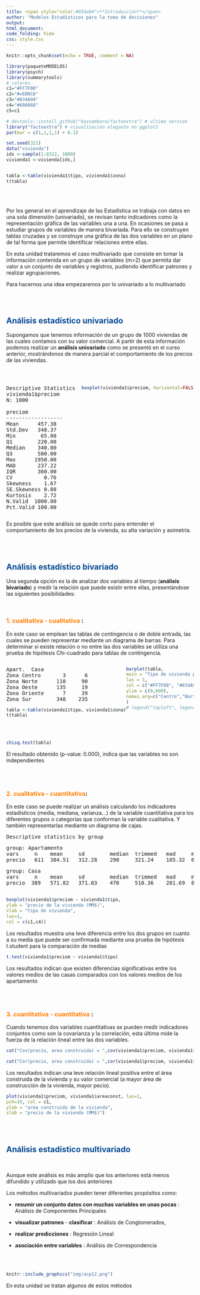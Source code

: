 ```yaml
---
title: <span style="color:#034a94">**Introducción**</span>
author: "Modelos Estadísticos para la toma de decisiones"
output:
html_document:
code_folding: hide
css: style.css
---
```


```r
knitr::opts_chunk$set(echo = TRUE, comment = NA)

library(paqueteMODELOS)
library(psych)
library(summarytools)
# colores
c1="#FF7F00"
c2="#=EB0C6"
c3="#034A94"
c4="#686868"
c5=c1

# devtools::install_github("kassambara/factoextra") # ultima version
library("factoextra") # visualizacion elegante en ggplot2
par(mar = c(1,1,1,1) + 0.1)

set.seed(321)
data("vivienda")
ids <-sample(1:8322, 1000)
vivienda1 <-vivienda[ids,]


tabla <-table(vivienda1$tipo, vivienda1$zona)
t(tabla)

```

<br/><br/>


Por los general en el aprendizaje de las Estadística se trabaja con datos en una sola dimensión (univariado), se revisan tanto indicadores como la representación gráfica de las variables una a una. En ocasiones se pasa a estudiar grupos de variables de manera bivariada. Para ello se construyen tablas cruzadas y se construye una gráfica de  las dos variables en un plano de tal forma que permite identificar relaciones entre ellas.  

En esta unidad trataremos el caso multivariado que consiste en tomar la información contenida en un grupo de variables  (m>2) que permita dar valor a un conjunto de variables y registros, pudiendo identificar patrones y realizar agrupaciones.

Para hacernos una idea empezaremos  por lo univariado a lo multivariado

<br/><br/>

## <span style="color:#034a94">**Análisis estadístico univariado**</span>

Supongamos que tenemos información de un grupo de 1000 viviendas de las cuales contamos con su valor comercial. A partir de esta información podemos realizar un **análisis univariado** como se presentó en el curso anterior, mostrándonos de manera parcial el comportamiento de los precios de las viviendas.

<br/>


:::: {style="display: flex;"}
::: {}

<!-- ```{r, echo=FALSE} -->
<!-- summarytools::descr(vivienda1$preciom) -->

<!-- ``` -->


<pre>
Descriptive Statistics  
vivienda1$preciom  
N: 1000  

preciom
------------------
Mean      457.38
Std.Dev   348.37
Min        65.00
Q1        220.00
Median    340.00
Q3        580.00
Max      1950.00
MAD       237.22
IQR       360.00
CV          0.76
Skewness    1.67
SE.Skewness 0.08
Kurtosis    2.72
N.Valid  1000.00
Pct.Valid 100.00
</pre>

:::

::: {}

:::
```r

boxplot(vivienda1$preciom, horizontal=FALSE, las=1, col = "#FF7F00")
```

:::


Es posible que este análisis se quede corto para entender el comportamiento de los precios de la vivienda, su alta variación y asimetría.

<br/><br/>


## <span style="color:#034a94">**Análisis estadístico bivariado**</span>

Una segunda opción es la de analizar dos variables al tiempo (**análisis bivariado**) y medir la relación que puede existir entre ellas, presentándose las siguientes posibilidades:

<br/>

### <span style="color:#FF7F00">**1. cualitativa - cualitativa**</span> : 

En este caso se emplean las tablas de contingencia o de doble entrada, las cuales se pueden representar mediante un diagrama de barras. Para determinar si existe relación o no entre las dos variables se utiliza una prueba de hipótesis Chi-cuadrado para tablas de contingencia.

:::: {style="display: flex;"}
::: {}

<pre>
Apart.  Casa
Zona Centro       3      6
Zona Norte      118     90
Zona Oeste      135     19
Zona Oriente      7     39
Zona Sur        348    235
</pre>

```r
tabla <-table(vivienda1$tipo, vivienda1$zona)
t(tabla)
```

:::
::: {}
:::

```r
barplot(tabla, 
main = "Tipo de vivienda por Zona",
las = 1,
col = c("#FF7F00", "#034A94"), 
ylim = c(0,600),
names.arg=c("Centro","Norte","Oeste","Oriente", "Sur") 
)
# legend("topleft", legend = rownames(tabla))
```

::::

<br/>

```r
chisq.test(tabla)
```

El resultado obtenido (p-value: 0.000), indica que las variables no son independientes

<br/><br/>

### <span style="color:#FF7F00">**2. cualitativa - cuantitativa**</span>: 

<!-- ```{r, echo=FALSE, warning=FALSE, message=FALSE} -->
<!-- library(psych) -->
<!-- psych::describe.by(vivienda1$preciom,vivienda1$tipo) -->
<!-- ``` -->

En este caso se puede realizar un análisis calculando los indicadores estadísticos (media, mediana, varianza...) de la variable cuantitativa para los diferentes grupos o categorías que conforman la variable cualitativa. Y también representarlas mediante un diagrama de cajas. 


<pre>
Descriptive statistics by group 
</pre>

<pre>
group: Apartamento
vars     n    mean     sd        median  trimmed   mad     min      max   range   skew  kurtosis  se
precio   611  384.51   312.28    290     321.24    185.32  65       1950  1885    2.08  4.67      12.63 
</pre>

<pre>
group: Casa
vars     n    mean     sd        median  trimmed   mad     min      max   range   skew  kurtosis  se
precio  389   571.82   371.03    470     518.36    281.69  80       1900  1820    1.32  1.44      18.81

</pre>



```r
boxplot(vivienda1$preciom ~ vivienda1$tipo,
ylab = "precio de la vivienda (MM$)",
xlab = "tipo de vivienda",
las=1, 
col = c(c1,c4))
```

Los resultados muestra una leve diferencia entre los dos grupos en cuanto a su media que puede ser confirmada mediante una prueba de hipótesis t.student para la comparación de medias

```r
t.test(vivienda1$preciom ~ vivienda1$tipo)
```

Los resultados indican que existen diferencias significativas entre los valores medios de las casas comparados con los valores medios de los apartamento

<br/><br/>

### <span style="color:#FF7F00">**3. cuantitativa - cuantitativa**</span> : 


Cuando tenemos dos variables cuantitativas se pueden medir indicadores conjuntos como son la covarianza y la correlación, esta última mide la fuerza de la relación lineal entre las dos variables. 


```r
cat("Cov(precio, area construida) = ",cov(vivienda1$preciom, vivienda1$areaconst))
```

```r
cat("Cor(precio, area construida) = ",cor(vivienda1$preciom, vivienda1$areaconst))
```

Los resultados indican una leve relación  lineal positiva entre el área construida de la vivienda y su valor comercial (a mayor área de construcción de la vivienda, mayor pecio).

```r
plot(vivienda1$preciom, vivienda1$areaconst, las=1,
pch=19, col = c1, 
ylab = "area construida de la vivienda",
xlab = "precio de la vivienda (MM$)")
```


<br/><br/>



## <span style="color:#034a94">**Análisis estadístico multivariado**</span>

<br/>

Aunque este análisis es más amplio que los anteriores está menos difundido y utilizado que los dos anteriores 

Los métodos multivariados pueden tener diferentes propósitos como: 


* **resumir un conjunto datos con muchas variables en unas pocas** :  Análisis de Componentes Principales

* **visualizar patrones** - **clasificar** :  Análisis de Conglomerados, 

* **realizar predicciones** :  Regresión Lineal

* **asociación entre variables** : Análisis de Correspondencia




<br/> <br/>

```r
knitr::include_graphics("img/acp12.png")
```


En esta unidad se tratan algunos de estos métodos

